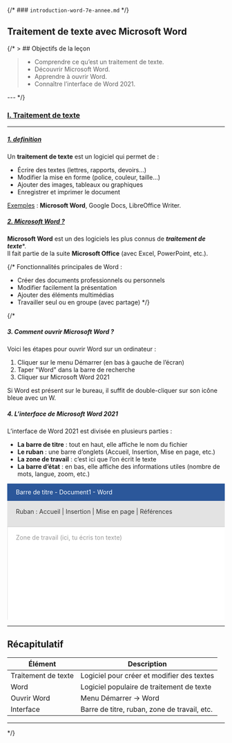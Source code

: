 
{/* ### `introduction-word-7e-annee.md` */}


## Traitement de texte avec Microsoft Word

{/* > ## Objectifs de la leçon
> - Comprendre ce qu’est un traitement de texte.
> - Découvrir Microsoft Word.
> - Apprendre à ouvrir Word.
> - Connaître l’interface de Word 2021.

--- */}
<div className="space-y-16 p-16"></div>

### <u > I. Traitement de texte </u >
---

##### <u > 1. definition</u>

Un **traitement de texte** est un logiciel qui permet de :

- Écrire des textes (lettres, rapports, devoirs…)
- Modifier la mise en forme (police, couleur, taille…)
- Ajouter des images, tableaux ou graphiques
- Enregistrer et imprimer le document

<ins>Exemples</ins> : **Microsoft Word**, Google Docs, LibreOffice Writer.


##### <u > 2. Microsoft Word ?</u >

**Microsoft Word** est un des logiciels les plus connus de ***traitement de texte****.  
Il fait partie de la suite **Microsoft Office** (avec Excel, PowerPoint, etc.).

{/* 
Fonctionnalités principales de Word :

- Créer des documents professionnels ou personnels
- Modifier facilement la présentation
- Ajouter des éléments multimédias
- Travailler seul ou en groupe (avec partage) */}


{/* 
##### 3. Comment ouvrir Microsoft Word ?

Voici les étapes pour ouvrir Word sur un ordinateur :

1. Cliquer sur le menu Démarrer (en bas à gauche de l’écran)
2. Taper "Word" dans la barre de recherche
3. Cliquer sur Microsoft Word 2021

Si Word est présent sur le bureau, il suffit de double-cliquer sur son icône bleue avec un W.



##### 4. L’interface de Microsoft Word 2021

L’interface de Word 2021 est divisée en plusieurs parties :

- **La barre de titre** : tout en haut, elle affiche le nom du fichier
- **Le ruban** : une barre d’onglets (Accueil, Insertion, Mise en page, etc.)
- **La zone de travail** : c’est ici que l’on écrit le texte
- **La barre d’état** : en bas, elle affiche des informations utiles (nombre de mots, langue, zoom, etc.)




<svg width="800" height="500" xmlns="http://www.w3.org/2000/svg">
  <rect width="800" height="500" fill="#f0f0f0"/>
  <rect x="0" y="0" width="800" height="40" fill="#2b579a"/>
  <text x="20" y="25" fontSize="16" fill="white">Barre de titre - Document1 - Word</text>

  <rect x="0" y="40" width="800" height="60" fill="#e3e3e3"/>
  <text x="20" y="70" fontSize="14" fill="#333">Ruban : Accueil | Insertion | Mise en page | Références</text>

  <rect x="0" y="100" width="800" height="350" fill="white" stroke="#ccc"/>
  <text x="20" y="130" fontSize="14" fill="#999">Zone de travail (ici, tu écris ton texte)</text>

  <rect x="0" y="460" width="800" height="40" fill="#dcdcdc"/>
  <text x="20" y="485" fontSize="12" fill="#333">Barre d'état : 0 mots | Français | Zoom : 100%</text>
</svg>


---

## Récapitulatif

| Élément              | Description                                  |
|----------------------|----------------------------------------------|
| Traitement de texte | Logiciel pour créer et modifier des textes   |
| Word                | Logiciel populaire de traitement de texte    |
| Ouvrir Word         | Menu Démarrer → Word                         |
| Interface           | Barre de titre, ruban, zone de travail, etc. |

---

 */} 
